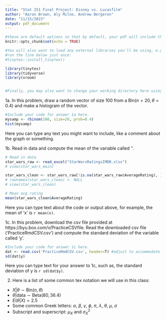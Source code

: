 ```yaml
---
title: "Stat 251 Final Project: Disney vs. Lucasfilm"
author: "Aaron Brown, Aly Milne, Andrew Bergeron"
date: "11/15/2023"
output: pdf_document
---
```


```r
#these are default options so that by default, your pdf will include the code from your code chunks
knitr::opts_chunk$set(echo = TRUE)

#You will also want to load any external libraries you'll be using, e.g., ggplot, in your document here (you can load them at anytime, but it's good practice to load them at the beginning)
#run the line below just once: 
#tinytex::install_tinytex()

library(tinytex)
library(tidyverse)
library(vroom)


#Finally, you may also want to change your working directory here using: setwd(filepath) #default is to use the directory where this file is stored.  If you use the default, you will want to put the two data files in the same folder as this Rmd file.
```

1a. In this problem, draw a random vector of size 100 from a $\mbox{Bin}(n = 20, \theta = 0.4)$ and make a histogram of the vector.  
```r
#Include your code for answer 1a here.  
mysamp <- rbinom(100, size=20, prob=0.4)
hist(mysamp)
```

Here you can type any text you might want to include, like a comment about the graph or something.  


1b. Read in data and compute the mean of the variable called ''.
```r

# Read in data
star_wars_raw <- read_excel("StarWarsRatingsIMDB.xlsx")
# view(star_wars_main)

star_wars_clean <- star_wars_raw[!is.na(star_wars_raw$AverageRating), ]
# rownames(star_wars_clean) <- NULL
# view(star_wars_clean)

# Mean avg rating
mean(star_wars_clean$AverageRating)

```
Here you can type text about the code or output above, for example, the mean of 'x' is `r mean(x)`.


1c. In this problem, download the csv file provided at https://byu.box.com/v/PracticeCSVfile.  Read the downloaded csv file ('PracticeRmdCSV.csv') and compute the standard deviation of the variable called 'y'.
```r
#Include your code for answer 1c here.  
dat <- read.csv('PracticeRmdCSV.csv', header=T) #adjust to accommodate your OS and filepath
sd(dat$y)
```
Here you can type text for your answer to 1c, such as, the standard deviation of y is `r sd(dat$y)`.


2. Here is a list of some common tex notation we will use in this class: 
  - $X|\theta \sim \mbox{Bin}(n, \theta)$
  - $\theta | \mbox{data} \sim \mbox{Beta}(80, 36.4)$
  - $E(\theta | X ) = 2.5$
  - Some common Greek letters: $\alpha$, $\beta$, $\gamma$, $\phi$, $\pi$, $\lambda$, $\theta$, $\mu$, $\sigma$
  - Subscript and superscript: $\mu_X$ and $\sigma_X^2$
